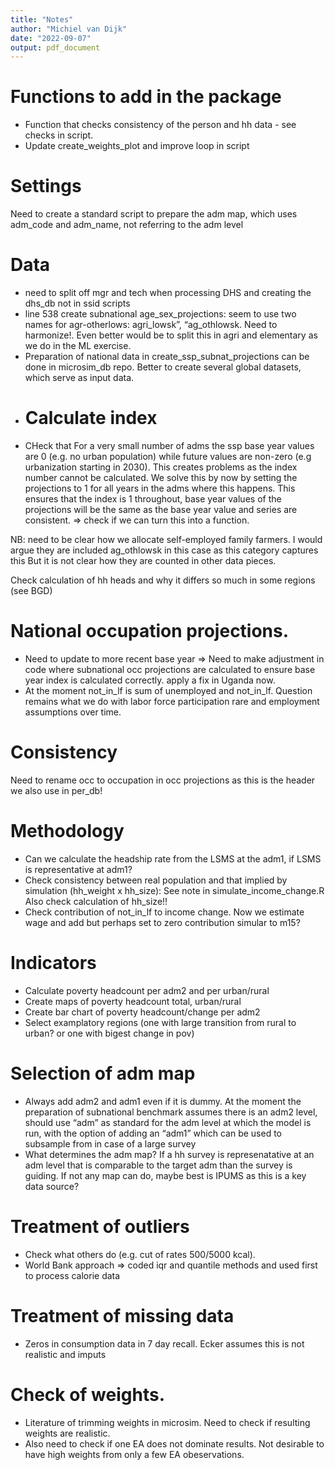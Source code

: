 ```yaml
---
title: "Notes"
author: "Michiel van Dijk"
date: "2022-09-07"
output: pdf_document
---
```


# Functions to add in the package

-   Function that checks consistency of the person and hh data - see checks in script.
- Update create_weights_plot and improve loop in script

# Settings

Need to create a standard script to prepare the adm map, which uses adm_code and adm_name, not referring to the adm level


# Data
- need to split off mgr and tech when processing DHS and creating the dhs_db not in ssid scripts
- line 538 create subnational age_sex_projections: seem to use two names for agr-otherlows: agri_lowsk", "ag_othlowsk. Need to harmonize!. Even better would be to split this in agri and elementary as we do in the ML exercise.
- Preparation of national data in create_ssp_subnat_projections can be done in microsim_db repo. Better to create several global datasets, which serve as input data.
- # Calculate index
- CHeck that For a very small number of adms the ssp base year values are 0 (e.g. no urban population)
while future values are non-zero (e.g urbanization starting in 2030). This creates problems as the index number cannot be calculated. We solve this by now by setting the projections to 1 for all years in the adms where this happens. This ensures that the index is 1 throughout, base year values of the projections will be the same as the base year value and series are consistent. => check if we can turn this into a function.

NB: need to be clear how we allocate self-employed family farmers.
I would argue they are included ag_othlowsk in this case as this category captures this
But it is not clear how they are counted in other data pieces.

Check calculation of hh heads and why it differs so much in some regions (see BGD)

# National occupation projections.
- Need to update to more recent base year => Need to make adjustment in code where
subnational occ projections are calculated to ensure base year index is calculated correctly. apply a fix in Uganda now.
- At the moment not_in_lf is sum of unemployed and not_in_lf. Question remains what we do with labor force participation rare and employment assumptions over time.

# Consistency

Need to rename occ to occupation in occ projections as this is the header we also use in per_db!


# Methodology
- Can we calculate the headship rate from the LSMS at the adm1, if LSMS is representative at adm1?
- Check consistency between real population and that implied by simulation (hh_weight x hh_size): See note in simulate_income_change.R Also check calculation of hh_size!!
- Check contribution of not_in_lf to income change. Now we estimate wage and add but perhaps set to zero contribution simular to m15?


# Indicators

- Calculate poverty headcount per adm2 and per urban/rural
- Create maps of poverty headcount total, urban/rural
- Create bar chart of poverty headcount/change per adm2
- Select examplatory regions (one with large transition from rural to urban? or one with bigest change in pov)

# Selection of adm map
- Always add adm2 and adm1 even if it is dummy. At the moment the preparation of subnational benchmark assumes there is an adm2 level, should use "adm" as standard for the adm level at which the model is run, with the option of adding an "adm1" which can be used to subsample from in case of a large survey
- What determines the adm map? If a hh survey is represenatative at an adm level that is comparable to the target adm than the survey is guiding. If not any map can do, maybe best is IPUMS as this is a key data source?


# Treatment of outliers
- Check what others do (e.g. cut of rates 500/5000 kcal).
- World Bank approach
=> coded iqr and quantile methods and used first to process calorie data


# Treatment of missing data
- Zeros in consumption data in 7 day recall. Ecker assumes this is not realistic and imputs



# Check of weights. 
- Literature of trimming weights in microsim. Need to check if resulting weights are realistic.
- Also need to check if one EA does not dominate results. Not desirable to have high weights from only a few EA obeservations.
